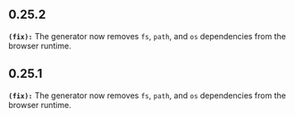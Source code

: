## 0.25.2
**`(fix):`** The generator now removes `fs`, `path`, and `os` dependencies from the browser runtime.

## 0.25.1
**`(fix):`** The generator now removes `fs`, `path`, and `os` dependencies from the browser runtime.


